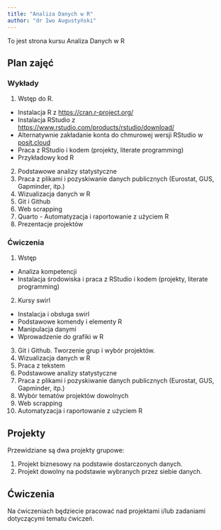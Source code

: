 ```yaml
---
title: "Analiza Danych w R"
author: "dr Iwo Augustyński"
---
```


To jest strona kursu Analiza Danych w R

## Plan zajęć

### Wykłady

1. Wstęp do R.
- Instalacja R z [https://cran.r-project.org/](https://cran.r-project.org/)
- Instalacja RStudio z [https://www.rstudio.com/products/rstudio/download/](https://www.rstudio.com/products/rstudio/download/)
- Alternatywnie zakładanie konta do chmurowej wersji RStudio w [posit.cloud](https://posit.cloud/)
- Praca z RStudio i kodem (projekty, literate programming)
- Przykładowy kod R
2. Podstawowe analizy statystyczne
3. Praca z plikami i pozyskiwanie danych publicznych (Eurostat, GUS, Gapminder, itp.)
4. Wizualizacja danych w R
2. Git i Github
8. Web scrapping
9. Quarto - Automatyzacja i raportowanie z użyciem R
7. Prezentacje projektów

### Ćwiczenia

1. Wstęp
- Analiza kompetencji
- Instalacja środowiska i praca z RStudio i kodem (projekty, literate programming)
2. Kursy swirl
- Instalacja i obsługa swirl
- Podstawowe komendy i elementy R
- Manipulacja danymi
- Wprowadzenie do grafiki w R
3. Git i Github. Tworzenie grup i wybór projektów.
4. Wizualizacja danych w R
5. Praca z tekstem
6. Podstawowe analizy statystyczne
3. Praca z plikami i pozyskiwanie danych publicznych (Eurostat, GUS, Gapminder, itp.)
7. Wybór tematów projektów dowolnych
8. Web scrapping
9. Automatyzacja i raportowanie z użyciem R

## Projekty

Przewidziane są dwa projekty grupowe:

1. Projekt biznesowy na podstawie dostarczonych danych.
2. Projekt dowolny na podstawie wybranych przez siebie danych.

## Ćwiczenia

Na ćwiczeniach będziecie pracować nad projektami i/lub zadaniami dotyczącymi tematu ćwiczeń. 